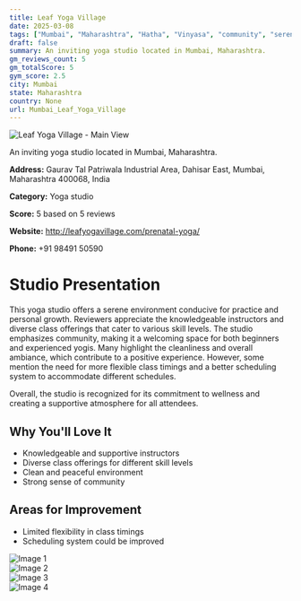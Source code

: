 ```yaml
---
title: Leaf Yoga Village
date: 2025-03-08
tags: ["Mumbai", "Maharashtra", "Hatha", "Vinyasa", "community", "serene atmosphere", "Mumbai"]  
draft: false
summary: An inviting yoga studio located in Mumbai, Maharashtra.
gm_reviews_count: 5
gm_totalScore: 5
gym_score: 2.5
city: Mumbai
state: Maharashtra
country: None
url: Mumbai_Leaf_Yoga_Village
---
```


<div className="aspect-[16/9] relative my-8">
  <img 
    src="https://lh5.googleusercontent.com/p/AF1QipPZ7W1D7H7Ow-k9SzRAnZ90hcNdNkoaLZU8r7kb=w1920-h1080-k-no"
    alt="Leaf Yoga Village - Main View"
    className="object-cover absolute inset-0 w-full h-full rounded-lg"
  />
</div>

An inviting yoga studio located in Mumbai, Maharashtra.

**Address:** Gaurav Tal Patriwala Industrial Area, Dahisar East, Mumbai, Maharashtra 400068, India

**Category:** Yoga studio

**Score:** 5 based on 5 reviews

**Website:** http://leafyogavillage.com/prenatal-yoga/

**Phone:** +91 98491 50590

# Studio Presentation

This yoga studio offers a serene environment conducive for practice and personal growth. Reviewers appreciate the knowledgeable instructors and diverse class offerings that cater to various skill levels. The studio emphasizes community, making it a welcoming space for both beginners and experienced yogis. Many highlight the cleanliness and overall ambiance, which contribute to a positive experience. However, some mention the need for more flexible class timings and a better scheduling system to accommodate different schedules.

Overall, the studio is recognized for its commitment to wellness and creating a supportive atmosphere for all attendees.

## Why You'll Love It

- Knowledgeable and supportive instructors
- Diverse class offerings for different skill levels
- Clean and peaceful environment
- Strong sense of community

## Areas for Improvement

- Limited flexibility in class timings
- Scheduling system could be improved

<div className="grid grid-cols-1 xl:grid-cols-2 gap-4 my-8">
<div className="aspect-[4/3] relative"><img src="https://lh5.googleusercontent.com/p/AF1QipP_evbK7zCxqU3Kr_fGn7PGNESz61f_h0bvKh1c=w1920-h1080-k-no" alt="Image 1" className="object-cover absolute inset-0 w-full h-full rounded-lg" /></div>
<div className="aspect-[4/3] relative"><img src="https://lh5.googleusercontent.com/p/AF1QipNIAOcFso6fwy_XMU7WbDRjX3cSCr68iK7w6qqX=w1920-h1080-k-no" alt="Image 2" className="object-cover absolute inset-0 w-full h-full rounded-lg" /></div>
<div className="aspect-[4/3] relative"><img src="https://lh5.googleusercontent.com/p/AF1QipPag42MwC2EtX3PJX33H3pWFhxCQ0EX7jvUAZXG=w1920-h1080-k-no" alt="Image 3" className="object-cover absolute inset-0 w-full h-full rounded-lg" /></div>
<div className="aspect-[4/3] relative"><img src="https://lh5.googleusercontent.com/p/AF1QipORCkvsZu1vdzCxPU7VlhHT8crE99eQ-kxVqGgb=w1920-h1080-k-no" alt="Image 4" className="object-cover absolute inset-0 w-full h-full rounded-lg" /></div>
</div>